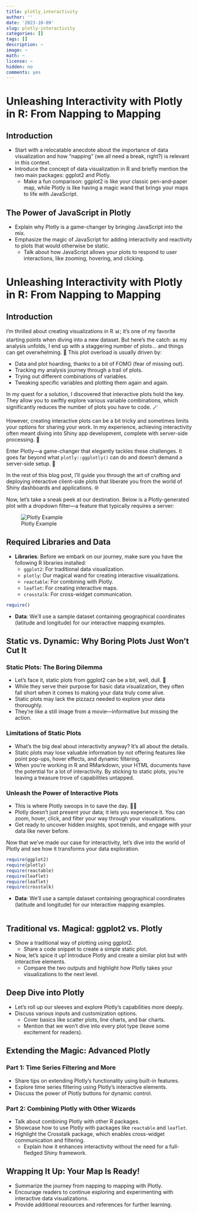 ```yaml
---
title: plotly_interactivity
author: ''
date: '2023-10-09'
slug: plotly-interactivity
categories: []
tags: []
description: ~
image: ~
math: ~
license: ~
hidden: no
comments: yes
---
```


# Unleashing Interactivity with Plotly in R: From Napping to Mapping

## Introduction
- Start with a relocatable anecdote about the importance of data visualization and how "napping" (we all need a break, right?) is relevant in this context.
- Introduce the concept of data visualization in R and briefly mention the two main packages: ggplot2 and Plotly.
  - Make a fun comparison: ggplot2 is like your classic pen-and-paper map, while Plotly is like having a magic wand that brings your maps to life with JavaScript.

## The Power of JavaScript in Plotly
- Explain why Plotly is a game-changer by bringing JavaScript into the mix.
- Emphasize the magic of JavaScript for adding interactivity and reactivity to plots that would otherwise be static.
  - Talk about how JavaScript allows your plots to respond to user interactions, like zooming, hovering, and clicking.
  
# Unleashing Interactivity with Plotly in R: From Napping to Mapping

## Introduction
I'm thrilled about creating visualizations in R 📊; it's one of my favorite starting points when diving into a new dataset. But here's the catch: as my analysis unfolds, I end up with a staggering number of plots... and things can get overwhelming. 🙈 This plot overload is usually driven by:

- Data and plot hoarding, thanks to a bit of FOMO (fear of missing out).
- Tracking my analysis journey through a trail of plots.
- Trying out different combinations of variables.
- Tweaking specific variables and plotting them again and again.

In my quest for a solution, I discovered that interactive plots hold the key. They allow you to swiftly explore various variable combinations, which significantly reduces the number of plots you have to code. 🪄

However, creating interactive plots can be a bit tricky and sometimes limits your options for sharing your work. In my experience, achieving interactivity often meant diving into Shiny app development, complete with server-side processing. 🏢

Enter Plotly—a game-changer that elegantly tackles these challenges. It goes far beyond what `plotly::ggplotly()` can do and doesn't demand a server-side setup. 🚀

In the rest of this blog post, I'll guide you through the art of crafting and deploying interactive client-side plots that liberate you from the world of Shiny dashboards and applications. 🌐

Now, let's take a sneak peek at our destination. Below is a Plotly-generated plot with a dropdown filter—a feature that typically requires a server:

![Plotly Example](example_plot.png)

## Required Libraries and Data
- **Libraries**: Before we embark on our journey, make sure you have the following R libraries installed:
  - `ggplot2`: For traditional data visualization.
  - `plotly`: Our magical wand for creating interactive visualizations.
  - `reactable`: For combining with Plotly.
  - `leaflet`: For creating interactive maps.
  - `crosstalk`: For cross-widget communication.
  
```r
require()
```

- **Data**: We'll use a sample dataset containing geographical coordinates (latitude and longitude) for our interactive mapping examples.

## Static vs. Dynamic: Why Boring Plots Just Won't Cut It

### Static Plots: The Boring Dilemma
- Let's face it, static plots from ggplot2 can be a bit, well, dull. 🥱
- While they serve their purpose for basic data visualization, they often fall short when it comes to making your data truly come alive.
- Static plots may lack the pizzazz needed to explore your data thoroughly.
- They're like a still image from a movie—informative but missing the action.

### Limitations of Static Plots
- What's the big deal about interactivity anyway? It's all about the details.
- Static plots may lose valuable information by not offering features like point pop-ups, hover effects, and dynamic filtering.
- When you're working in R and RMarkdown, your HTML documents have the potential for a lot of interactivity. By sticking to static plots, you're leaving a treasure trove of capabilities untapped.

### Unleash the Power of Interactive Plots
- This is where Plotly swoops in to save the day. 🦸‍♂️
- Plotly doesn't just present your data; it lets you experience it. You can zoom, hover, click, and filter your way through your visualizations.
- Get ready to uncover hidden insights, spot trends, and engage with your data like never before.

Now that we've made our case for interactivity, let's dive into the world of Plotly and see how it transforms your data exploration.

  
```r
require(ggplot2)
require(plotly)
require(reactable)
require(leaflet)
require(leaflet)
require(crosstalk)
```

  
- **Data**: We'll use a sample dataset containing geographical coordinates (latitude and longitude) for our interactive mapping examples.

```r

```





## Traditional vs. Magical: ggplot2 vs. Plotly
- Show a traditional way of plotting using ggplot2.
  - Share a code snippet to create a simple static plot.
- Now, let's spice it up! Introduce Plotly and create a similar plot but with interactive elements.
  - Compare the two outputs and highlight how Plotly takes your visualizations to the next level.

## Deep Dive into Plotly
- Let's roll up our sleeves and explore Plotly's capabilities more deeply.
- Discuss various inputs and customization options.
  - Cover basics like scatter plots, line charts, and bar charts.
  - Mention that we won't dive into every plot type (leave some excitement for readers).

## Extending the Magic: Advanced Plotly
### Part 1: Time Series Filtering and More
- Share tips on extending Plotly's functionality using built-in features.
- Explore time series filtering using Plotly's interactive elements.
- Discuss the power of Plotly buttons for dynamic control.
  
### Part 2: Combining Plotly with Other Wizards
- Talk about combining Plotly with other R packages.
- Showcase how to use Plotly with packages like `reactable` and `leaflet`.
- Highlight the Crosstalk package, which enables cross-widget communication and filtering.
  - Explain how it enhances interactivity without the need for a full-fledged Shiny framework.

## Wrapping It Up: Your Map Is Ready!
- Summarize the journey from napping to mapping with Plotly.
- Encourage readers to continue exploring and experimenting with interactive data visualizations.
- Provide additional resources and references for further learning.
